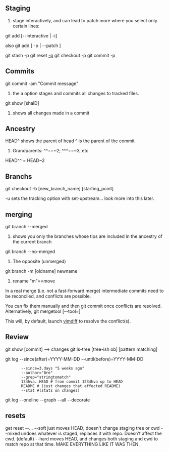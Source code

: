 == Staging ==

# stage interactively, and can lead to patch more where you select only certain lines:
git add [--interactive | -i]

also git add [ -p | --patch ]

git stash -p
git reset [[-p]]
git checkout -p
git commit -p

== Commits ==
git commit -am "Commit message"
# the a option stages and commits all changes to tracked files.

git show [shaID]
# shows all changes made in a commit

== Ancestry ==

HEAD^ shows the parent of head
<SHA>^ is the parent of the commit <SHA>
# Grandparents: ^^==~2; ^^^==~3, etc
HEAD^^ = HEAD~2 

== Branchs ==
git checkout -b [new_branch_name] [starting_point]

-u sets the tracking option with set-upstream... look more into this later.

== merging ==

git branch --merged 
# shows you only the branches whose tips are included in the ancestry of the current branch
git branch --no-merged 
# The opposite (unmerged)
git branch -m [oldname] newname
#rename "m"==move

In a real merge (i.e. not a fast-forward merge) intermediate commits need to be reconciled, and conflicts are possible.

You can fix them manually and then git commit once conflicts are resolved.
Alternatively, git mergetool [--tool=<tool>]

This will, by default, launch [[../vim/vimdiff#Mergetool|vimdiff]] to resolve the conflict(s).

== Review ==
git show [commit] --> changes
git ls-tree [tree-ish ob] [pattern matching]

git log --since(after)=YYYY-MM-DD --until(before)=YYYY-MM-DD
        --since=3.days "5 weeks ago"
        --author="Bre"
        --grep="stringtomatch"
        134hva..HEAD # from commit 1234hva up to HEAD
        README # (just changes that affected README)
        --stat #(stats on changes) 
git log --oneline --graph --all --decorate

== resets ==
get reset --...
--soft just moves HEAD; doesn't change staging tree or cwd
--mixed undoes whatever is staged, replaces it with repo. Doesn't affect the cwd. (default)
--hard moves HEAD, and changes both staging and cwd to match repo at that time. MAKE EVERYTHING LIKE IT WAS THEN.
